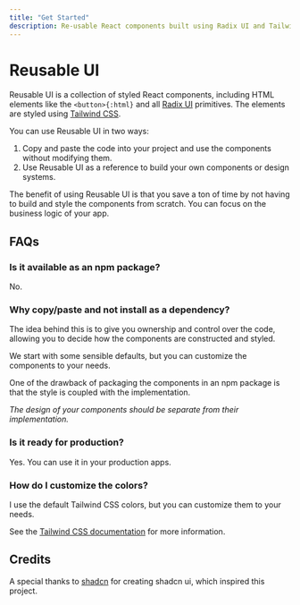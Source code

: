 ```yaml
---
title: "Get Started"
description: Re-usable React components built using Radix UI and Tailwind CSS.
---
```


# Reusable UI

Reusable UI is a collection of styled React components, including HTML elements like the `<button>{:html}` and all [Radix UI](https://radix-ui.com/) primitives. The elements are styled using [Tailwind CSS](https://tailwindcss.com/).

You can use Reusable UI in two ways:

1. Copy and paste the code into your project and use the components without modifying them.
2. Use Reusable UI as a reference to build your own components or design systems.

The benefit of using Reusable UI is that you save a ton of time by not having to build and style the components from scratch. You can focus on the business logic of your app.

## FAQs

### Is it available as an npm package?

No.

### Why copy/paste and not install as a dependency?

The idea behind this is to give you ownership and control over the code, allowing you to decide how the components are constructed and styled.

We start with some sensible defaults, but you can customize the components to your needs.

One of the drawback of packaging the components in an npm package is that the style is coupled with the implementation.

_The design of your components should be separate from their implementation._

### Is it ready for production?

Yes. You can use it in your production apps.

### How do I customize the colors?

I use the default Tailwind CSS colors, but you can customize them to your needs.

See the [Tailwind CSS documentation](https://tailwindcss.com/docs/customizing-colors) for more information.

## Credits

A special thanks to [shadcn](https://twitter.com/shadcn) for creating shadcn ui, which inspired this project.
